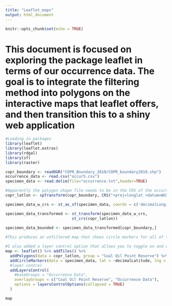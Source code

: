 ```yaml
---
title: "Leaflet_maps"
output: html_document
---
```


```r
knitr::opts_chunk$set(echo = TRUE)
```

# This document is focused on exploring the package leaflet in terms of our occurrence data. The goal is to integrate the filtering method into polygons on the interactive maps that leaflet offers, and then transition this to a shiny web application

```r
#Loading in packages
library(leaflet)
library(leaflet.extras)
library(rdgal)
library(sf)
library(raster)
```

```r
copr_boundary <- readOGR("COPR_Boundary_2010/COPR_boundary2010.shp")
occurrence_data <- read.csv("occur5.csv")
specimen_data <- read.delim(file="occurrence.txt",header=TRUE)
```

```r
#Apparently the polygon shape file needs to be in the CRS of the occurrence data for this to work. 
copr_latlon <- spTransform(copr_boundary, CRS("+proj=longlat +datum=WGS84"))
```

```r
specimen_data_w_crs <- st_as_sf(specimen_data, coords = c('decimalLongitude', 'decimalLatitude'), crs = 4326)

specimen_data_transformed <- st_transform(specimen_data_w_crs, 
                             st_crs(copr_latlon))
                                 
specimen_data_bounded <- specimen_data_transformed[copr_boundary,]
```



```r
#This produces an unfiltered map that shows circle markers for all of the occurrence points

#I also added a layer control option that allows you to toggle on and off the polygon boundary layer. Still working on a solution to getting the data points to filter. https://rstudio.github.io/leaflet/showhide.html 
map <- leaflet() %>% addTiles() %>% 
  addPolygons(data = copr_latlon, group = "Coal Oil Point Reserve") %>% 
  addCircleMarkers(data = specimen_data, lat = ~decimalLatitude, lng = ~decimalLongitude, group = "Occurrence Data") %>% 
  #layer control
  addLayersControl(
    #baseGroups = "Occurrence Data", 
    overlayGroups = c("Coal Oil Point Reserve", "Occurrence Data"),
    options = layersControlOptions(collapsed = TRUE) 
  )

map

```

